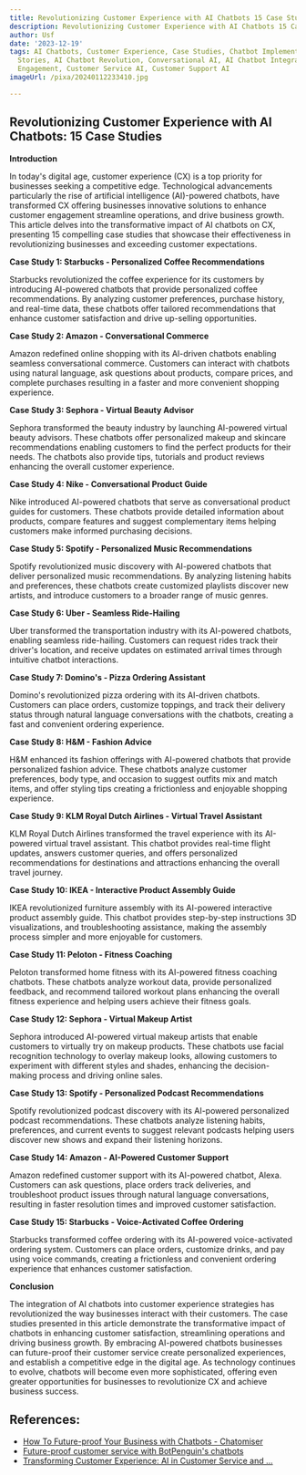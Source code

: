 ```yaml
---
title: Revolutionizing Customer Experience with AI Chatbots 15 Case Studies
description: Revolutionizing Customer Experience with AI Chatbots 15 Case Studies
author: Usf
date: '2023-12-19'
tags: AI Chatbots, Customer Experience, Case Studies, Chatbot Implementation Success
  Stories, AI Chatbot Revolution, Conversational AI, AI Chatbot Integration, Customer
  Engagement, Customer Service AI, Customer Support AI
imageUrl: /pixa/20240112233410.jpg

---
```

##  Revolutionizing Customer Experience with AI Chatbots: 15 Case Studies


**Introduction**

In today's  digital age, customer experience  (CX) is a top priority  for businesses  seeking a competitive  edge.  Technological advancements particularly the rise of artificial  intelligence (AI)-powered chatbots, have transformed CX offering businesses innovative solutions to enhance customer engagement streamline operations, and drive business growth. This  article delves into the transformative impact of AI chatbots  on CX, presenting 15 compelling case studies that showcase  their effectiveness in revolutionizing businesses and exceeding customer expectations.

**Case Study 1:  Starbucks - Personalized  Coffee Recommendations**

Starbucks revolutionized the coffee experience for its customers by introducing AI-powered chatbots that provide personalized coffee recommendations. By analyzing customer preferences, purchase  history, and real-time data, these chatbots offer tailored recommendations that enhance customer satisfaction and drive up-selling opportunities.

**Case Study 2: Amazon - Conversational Commerce**

Amazon redefined online shopping with its AI-driven chatbots  enabling seamless conversational commerce. Customers can interact with chatbots using natural language, ask questions about products, compare prices, and complete purchases resulting in a faster and more convenient  shopping experience.

**Case Study 3: Sephora - Virtual Beauty Advisor**

Sephora transformed the beauty industry by launching AI-powered virtual beauty advisors. These chatbots offer personalized  makeup and skincare recommendations enabling customers to find the perfect products for their needs. The chatbots also  provide  tips, tutorials and product reviews enhancing the  overall customer experience.

**Case Study 4: Nike - Conversational Product Guide**

Nike introduced AI-powered chatbots that serve as conversational product guides for customers. These chatbots provide detailed  information about products, compare features and suggest complementary items helping  customers make informed purchasing decisions.

**Case  Study 5: Spotify - Personalized Music Recommendations**

Spotify revolutionized music discovery  with AI-powered chatbots that deliver  personalized music recommendations. By analyzing listening  habits and preferences,  these chatbots create customized playlists  discover  new artists, and  introduce customers to a broader range of music genres.

**Case Study 6: Uber -  Seamless Ride-Hailing**

Uber transformed the transportation  industry with its AI-powered chatbots, enabling seamless ride-hailing. Customers can request rides track their driver's location, and receive updates on  estimated arrival times through intuitive chatbot interactions.

**Case Study 7: Domino's - Pizza Ordering  Assistant**

Domino's revolutionized pizza ordering with its AI-driven chatbots. Customers can place orders, customize toppings,  and track their delivery status through natural language conversations with  the chatbots, creating a fast and convenient ordering experience.

**Case Study 8: H&M  - Fashion Advice**

H&M enhanced its fashion offerings with AI-powered chatbots that provide personalized fashion advice. These chatbots analyze customer preferences, body type, and occasion to suggest outfits mix and match items,  and offer styling tips creating a frictionless and enjoyable shopping experience.

**Case Study 9: KLM Royal Dutch Airlines - Virtual Travel Assistant**

KLM  Royal Dutch  Airlines transformed the  travel experience with its AI-powered virtual travel assistant. This chatbot provides real-time flight updates, answers customer queries, and offers personalized recommendations for destinations and attractions enhancing the overall travel journey.

**Case Study 10: IKEA - Interactive Product Assembly Guide**

IKEA revolutionized furniture assembly  with its AI-powered interactive product assembly guide. This  chatbot  provides step-by-step instructions 3D visualizations, and troubleshooting assistance, making the assembly process simpler  and more enjoyable for customers.

**Case Study 11: Peloton -  Fitness Coaching**

Peloton transformed home fitness with its AI-powered fitness coaching chatbots. These  chatbots analyze workout data, provide personalized feedback, and recommend tailored workout plans enhancing the overall  fitness experience and helping users achieve their fitness goals.

**Case Study 12: Sephora  - Virtual Makeup  Artist**

Sephora introduced  AI-powered virtual makeup artists that enable  customers to virtually try  on makeup  products. These  chatbots use facial recognition technology to overlay makeup  looks, allowing customers to experiment with different styles and shades, enhancing the  decision-making process and driving online sales.

**Case Study 13: Spotify - Personalized Podcast Recommendations**

Spotify revolutionized podcast discovery with its AI-powered personalized podcast  recommendations. These chatbots analyze listening habits, preferences, and  current events to suggest relevant  podcasts  helping users discover new shows and expand their listening horizons.

**Case Study 14: Amazon - AI-Powered Customer Support**

Amazon redefined customer  support with its  AI-powered chatbot,  Alexa. Customers can ask questions, place orders track  deliveries, and troubleshoot product issues through natural language conversations, resulting in faster resolution times and improved  customer satisfaction.

**Case Study 15:  Starbucks - Voice-Activated Coffee Ordering**

Starbucks transformed coffee ordering with  its AI-powered voice-activated ordering system.  Customers can place orders,  customize drinks, and pay using voice  commands, creating a frictionless and convenient ordering experience that enhances customer satisfaction.

**Conclusion**

The integration  of  AI chatbots into customer experience strategies has revolutionized the way  businesses interact with their customers. The case studies presented in this  article demonstrate  the transformative impact of chatbots in enhancing customer satisfaction, streamlining operations and driving business growth. By embracing AI-powered chatbots businesses can future-proof their customer service create  personalized experiences, and establish a competitive edge in  the digital age. As technology continues  to evolve, chatbots will become even more sophisticated, offering even greater opportunities for businesses to revolutionize CX and achieve business success.

## References:
- [How To Future-proof Your Business with Chatbots - Chatomiser](https://www.chatomiser.com/chatbot/future-proof)
- [Future-proof customer service with BotPenguin's chatbots](https://botpenguin.com/blogs/future-proof-customer-service-with-botpenguin-chatbot)
- [Transforming Customer Experience: AI in Customer Service and ...](https://www.linkedin.com/pulse/transforming-customer-experience-ai-service-satisfaction-yobiapp)
